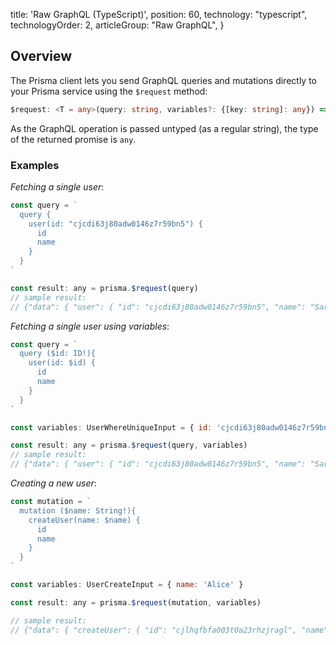 
  title: 'Raw GraphQL (TypeScript)',
  position: 60,
  technology: "typescript",
  technologyOrder: 2,
  articleGroup: "Raw GraphQL",
}

## Overview

The Prisma client lets you send GraphQL queries and mutations directly to your Prisma service using the `$request` method:

```ts
$request: <T = any>(query: string, variables?: {[key: string]: any}) => Promise<T>;
```

As the GraphQL operation is passed untyped (as a regular string), the type of the returned promise is `any`.

### Examples

_Fetching a single user_:

```js
const query = `
  query {
    user(id: "cjcdi63j80adw0146z7r59bn5") {
      id
      name
    }
  }
`

const result: any = prisma.$request(query)
// sample result:
// {"data": { "user": { "id": "cjcdi63j80adw0146z7r59bn5", "name": "Sarah" } } }
```


_Fetching a single user using variables_:

```js
const query = `
  query ($id: ID!){
    user(id: $id) {
      id
      name
    }
  }
`

const variables: UserWhereUniqueInput = { id: 'cjcdi63j80adw0146z7r59bn5' }

const result: any = prisma.$request(query, variables)
// sample result:
// {"data": { "user": { "id": "cjcdi63j80adw0146z7r59bn5", "name": "Sarah" } } }
```

_Creating a new user_:

```js
const mutation = `
  mutation ($name: String!){
    createUser(name: $name) {
      id
      name
    }
  }
`

const variables: UserCreateInput = { name: 'Alice' }

const result: any = prisma.$request(mutation, variables)

// sample result:
// {"data": { "createUser": { "id": "cjlhqfbfa003t0a23rhzjragl", "name": "Alice" } } }
```
